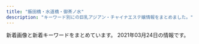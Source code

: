 ```yaml
---
title: "飯田橋・水道橋・御茶ノ水"
description: "キーワード別にの巨乳アジアン・チャイナエステ嬢情報をまとめました。"
---
```


新着画像と新着キーワードをまとめています。
2021年03月24日の情報です。

<DmmAffiliateIns />
<KeywordTable
  shops={
    [
    {
        "station": "JR\u6c34\u9053\u6a4b\u99c5\u6771\u53e3",
        "url": "http://yiluioszn.xyz/",
        "name": "\u307f\u3055\u304d",
        "keywords": {
            "C": 11,
            "85": 3,
            "86": 1,
            "D": 3
        },
        "img_links": [
            "http://yiluioszn.xyz/templets/default/style/images/room2.jpg",
            "http://yiluioszn.xyz/uploads/210310/1-2103101A442A7.jpg",
            "http://yiluioszn.xyz/templets/default/style/images/s_pick.png",
            "http://yiluioszn.xyz/uploads/210310/1-2103101A92K03.jpg",
            "http://yiluioszn.xyz/templets/default/style/images/s_service.png",
            "http://yiluioszn.xyz/templets/default/style/images/room1.jpg",
            "http://yiluioszn.xyz/uploads/210310/1-2103101A3543R.jpg",
            "http://yiluioszn.xyz/templets/default/style/images/room3.jpg",
            "http://yiluioszn.xyz/templets/default/style/images/girl-z2.jpg",
            "http://yiluioszn.xyz/templets/default/style/images/s_staff.png",
            "http://yiluioszn.xyz/templets/default/style/images/s_news.png",
            "http://yiluioszn.xyz/uploads/210310/1-2103101A42J48.jpg",
            "http://yiluioszn.xyz/templets/default/style/images/girl-z1.jpg",
            "http://yiluioszn.xyz/templets/default/style/images/room4.jpg",
            "http://yiluioszn.xyz/uploads/210303/1-210303160206320.jpg",
            "http://yiluioszn.xyz/templets/default/style/images/top.png"
        ]
    },
    {
        "keywords": {},
        "img_links": [
            "https://i2.wp.com/aromalucky.xyz/wp-content/uploads/2019/04/12.jpg",
            "https://i2.wp.com/aromalucky.xyz/wp-content/uploads/2020/09/21.jpg",
            "https://i2.wp.com/aromalucky.xyz/wp-content/uploads/2017/12/08.jpg",
            "https://i2.wp.com/aromalucky.xyz/wp-content/uploads/2017/12/03-1.jpg",
            "https://i0.wp.com/aromalucky.xyz/wp-content/uploads/2019/05/02.png",
            "https://i1.wp.com/aromalucky.xyz/wp-content/uploads/2019/10/20.jpg",
            "https://i0.wp.com/aromalucky.xyz/wp-content/uploads/2019/05/15.jpg",
            "http://aromalucky.xyz/wp-content/uploads/2019/05/01_02.png",
            "https://i1.wp.com/aromalucky.xyz/wp-content/uploads/2017/12/04-1.jpg",
            "https://i2.wp.com/aromalucky.xyz/wp-content/uploads/2019/04/14.jpg",
            "https://i0.wp.com/aromalucky.xyz/wp-content/uploads/2017/12/05-1.jpg",
            "https://i2.wp.com/aromalucky.xyz/wp-content/uploads/2017/12/02.jpg",
            "https://i2.wp.com/aromalucky.xyz/wp-content/uploads/2019/05/03.png",
            "https://i1.wp.com/aromalucky.xyz/wp-content/uploads/2019/05/16.jpg",
            "https://i0.wp.com/aromalucky.xyz/wp-content/uploads/2019/04/13.jpg"
        ],
        "url": "http://aromalucky.xyz/",
        "name": "\u30a2\u30ed\u30de\u30e9\u30c3\u30ad\u30fc",
        "station": "\u5c0f\u5ddd\u753a\u99c5B4"
    },
    {
        "name": "\u30d7\u30ea\u30f3",
        "url": "https://suidobashi-mensesthe.com/",
        "station": "JR\u6c34\u9053\u6a4b\u99c5\u897f\u53e3",
        "keywords": {},
        "img_links": [
            "https://suidobashi-mensesthe.com/room/4-l.jpg",
            "https://suidobashi-mensesthe.com/room/3-l.jpg",
            "https://suidobashi-mensesthe.com/staff/6.jpg",
            "https://suidobashi-mensesthe.com/images/flower.png",
            "https://suidobashi-mensesthe.com/room/1-s.jpg",
            "https://suidobashi-mensesthe.com/room/esthe3.jpg",
            "https://suidobashi-mensesthe.com/images/main-sp.jpg",
            "https://suidobashi-mensesthe.com/staff/midori-l3.jpg",
            "https://suidobashi-mensesthe.com/staff/5.jpg",
            "https://suidobashi-mensesthe.com/button/blog.png",
            "https://suidobashi-mensesthe.com/images/covit19.jpg",
            "https://suidobashi-mensesthe.com/staff/yui-s1.jpg",
            "https://suidobashi-mensesthe.com/room/3-s.jpg",
            "https://suidobashi-mensesthe.com/images/prin-video2.jpg",
            "https://suidobashi-mensesthe.com/room/4-s.jpg",
            "https://suidobashi-mensesthe.com/images/footer-r.png",
            "https://suidobashi-mensesthe.com/staff/yui-l1.jpg",
            "https://suidobashi-mensesthe.com/staff/midori-s2.jpg",
            "https://suidobashi-mensesthe.com/button/home.png",
            "https://suidobashi-mensesthe.com/staff/yui-l3.jpg",
            "https://suidobashi-mensesthe.com/icon/google_plus.png",
            "https://suidobashi-mensesthe.com/room/1-l.jpg",
            "https://suidobashi-mensesthe.com/staff/midori-s1.jpg",
            "https://suidobashi-mensesthe.com/images/header3.png",
            "https://suidobashi-mensesthe.com/images/qrcode.png",
            "https://suidobashi-mensesthe.com/room/6-l.jpg",
            "https://suidobashi-mensesthe.com/room/6-s.jpg",
            "https://suidobashi-mensesthe.com/staff/midori-l1.jpg",
            "https://suidobashi-mensesthe.com/room/esthe2.jpg",
            "https://suidobashi-mensesthe.com/button/staff.png",
            "https://suidobashi-mensesthe.com/images/main1.jpg",
            "https://suidobashi-mensesthe.com/staff/yui-l2.jpg",
            "https://suidobashi-mensesthe.com/staff/yui-s2.jpg",
            "https://suidobashi-mensesthe.com/staff/4.jpg",
            "https://suidobashi-mensesthe.com/staff/midori-s3.jpg",
            "https://suidobashi-mensesthe.com/staff/1.jpg",
            "https://suidobashi-mensesthe.com/room/esthe1.jpg",
            "https://suidobashi-mensesthe.com/icon/line.png",
            "https://suidobashi-mensesthe.com/staff/3.jpg",
            "https://suidobashi-mensesthe.com/icon/twitter.png",
            "https://suidobashi-mensesthe.com/icon/facebook.png",
            "https://suidobashi-mensesthe.com/room/5-l.jpg",
            "https://suidobashi-mensesthe.com/staff/midori-l2.jpg",
            "https://suidobashi-mensesthe.com/staff/2.jpg",
            "https://suidobashi-mensesthe.com/room/2-l.jpg",
            "https://suidobashi-mensesthe.com/images/clear.png",
            "https://suidobashi-mensesthe.com/room/5-s.jpg",
            "https://suidobashi-mensesthe.com/staff/yui-s3.jpg",
            "https://suidobashi-mensesthe.com/staff/0.jpg",
            "https://suidobashi-mensesthe.com/images/footer-l.png",
            "https://suidobashi-mensesthe.com/room/2-s.jpg"
        ]
    },
    {
        "keywords": {
            "C": 7
        },
        "img_links": [
            "http://rapisu.tokyo/images/r1.jpg",
            "http://rapisu.tokyo/images/mika.jpg",
            "http://rapisu.tokyo/images/g0.jpg",
            "http://rapisu.tokyo/images/r2.jpg",
            "http://rapisu.tokyo/images/zi_staff.png",
            "http://rapisu.tokyo/images/meihui.jpg",
            "http://rapisu.tokyo/images/flash1.jpg",
            "http://rapisu.tokyo/images/tiao.png",
            "http://rapisu.tokyo/images/r3.jpg",
            "http://rapisu.tokyo/images/top.png",
            "http://rapisu.tokyo/images/end.png",
            "http://rapisu.tokyo/images/mobile.png",
            "http://rapisu.tokyo/images/flash.jpg"
        ],
        "name": "\u30e9\u30d4\u30b9",
        "url": "http://rapisu.tokyo/",
        "station": "\u795e\u4fdd\u753a\u99c5A7\u51fa\u53e3"
    },
    {
        "img_links": [
            "http://sln-relax.com/img/att.jpg",
            "http://sln-relax.com/img/ttl_tnew.jpg",
            "http://sln-relax.com/pic/head.png",
            "http://sln-relax.com/img/ttl_mobile.jpg",
            "http://sln-relax.com/scdl/staff/10021.jpg",
            "http://sln-relax.com/scdl/staff/10081.jpg",
            "http://sln-relax.com/scdl/staff/10031.jpg",
            "http://sln-relax.com/pic/topimg1.jpg",
            "http://sln-relax.com/pic/topimg3.jpg",
            "http://sln-relax.com/scdl/staff/10061.jpg",
            "http://sln-relax.com/scdl/staff/10051.jpg",
            "http://sln-relax.com/img/ttl_rec.jpg",
            "http://sln-relax.com/img/ttl_concept.jpg",
            "http://sln-relax.com/i/files/homeimg.jpg",
            "http://sln-relax.com/img/ttl_staff.png",
            "http://sln-relax.com/scdl/staff/10011.jpg",
            "http://sln-relax.com/i/files/girl02.jpg",
            "http://sln-relax.com/i/files/girl01.jpg",
            "http://sln-relax.com/pic/topimg2.jpg",
            "http://sln-relax.com/scdl/staff/10041.jpg",
            "http://sln-relax.com/scdl/staff/10071.jpg"
        ],
        "url": "http://sln-relax.com/",
        "station": "JR\u6c34\u9053\u6a4b\u99c5\u897f\u53e3",
        "name": "Lime",
        "keywords": {
            "C": 17
        }
    },
    {
        "url": "https://kira.uouono.com/",
        "keywords": {},
        "img_links": [],
        "station": "\u795e\u4fdd\u753a\u99c5A1\u51fa\u53e3",
        "name": "\u30ad\u30e9\u30e9"
    },
    {
        "name": "\u30d3\u30fc\u30ca\u30b9",
        "url": "http://venus.tyo.cm/",
        "station": "JR\u6c34\u9053\u6a4b\u99c5\u6771\u53e3",
        "img_links": [
            "http://venus.tyo.cm/photos/sites/40/2020/09/2020091012404045.jpeg",
            "http://venus.tyo.cm/images/room5.jpg",
            "http://venus.tyo.cm/photos/sites/40/2020/08/2020083109075848.jpeg",
            "http://venus.tyo.cm/images/room1.jpg",
            "http://venus.tyo.cm/photos/sites/40/2020/08/2020083109075784.jpeg",
            "http://venus.tyo.cm/photos/sites/40/2020/08/2020083109075581.jpeg",
            "http://venus.tyo.cm/photos/sites/40/2020/08/2020083109075781.jpeg",
            "http://venus.tyo.cm/photos/sites/40/2020/08/2020083109075685.jpeg",
            "http://venus.tyo.cm/photos/sites/40/2020/10/202010021052282.jpeg",
            "http://venus.tyo.cm/photos/sites/40/2020/08/2020083109075883.jpeg",
            "http://venus.tyo.cm/images/room2.jpg",
            "http://venus.tyo.cm/images/top.png",
            "http://venus.tyo.cm/images/pagetop.png",
            "http://venus.tyo.cm/images/room6.jpg",
            "http://venus.tyo.cm/images/room4.jpg",
            "http://venus.tyo.cm/images/room3.jpg",
            "http://venus.tyo.cm/photos/sites/40/2020/09/2020090907201289.jpeg",
            "http://venus.tyo.cm/photos/sites/40/2020/09/2020090907201348.jpeg",
            "http://venus.tyo.cm/images/mainimg.jpg",
            "http://venus.tyo.cm/photos/sites/40/2020/08/2020083109075912.jpeg",
            "http://venus.tyo.cm/images/spmainimg.jpg"
        ],
        "keywords": {
            "88": 4,
            "85": 6,
            "84": 4,
            "89": 6,
            "F": 6,
            "D": 18,
            "E": 4,
            "83": 8
        }
    },
    {
        "img_links": [
            "http://yu.xyz.mn/images/ac5.jpg",
            "http://yu.xyz.mn/images/ac2.jpg",
            "http://yu.xyz.mn/images/ac4.jpg",
            "http://yu.xyz.mn/images/ac3.jpg",
            "http://yu.xyz.mn/images/room2.jpg",
            "http://yu.xyz.mn/photos/sites/91/2019/12/2019122901424384.jpg",
            "http://yu.xyz.mn/images/room1.jpg",
            "http://yu.xyz.mn/images/top.jpg",
            "http://yu.xyz.mn/images/ac1.jpg",
            "http://yu.xyz.mn/images/s_staff.jpg",
            "http://yu.xyz.mn/photos/sites/91/2021/01/2021012205451889.jpg",
            "http://yu.xyz.mn/photos/sites/91/2019/12/2019122702252767.jpg",
            "http://yu.xyz.mn/photos/sites/91/2020/04/2020040807282190.jpg",
            "http://yu.xyz.mn/photos/sites/91/2019/12/2019122702252691.jpg",
            "http://yu.xyz.mn/images/s_shedule.jpg",
            "http://yu.xyz.mn/photos/sites/91/2020/02/2020022305370017.jpg",
            "http://yu.xyz.mn/images/ac6.jpg",
            "http://yu.xyz.mn/images/mobile.jpg",
            "http://yu.xyz.mn/images/room4.jpg",
            "http://yu.xyz.mn/images/room3.jpg",
            "http://yu.xyz.mn/images/s_news.jpg"
        ],
        "keywords": {
            "85": 21,
            "D": 35,
            "84": 7,
            "86": 7,
            "C": 20,
            "87": 7
        },
        "url": "http://yu.xyz.mn/",
        "station": "JR\u6c34\u9053\u6a4b\u99c5\u897f\u53e3",
        "name": "\u60a0 \u3086\u3046"
    },
    {
        "url": "https://izumi-esthe.tokyo/",
        "img_links": [],
        "keywords": {},
        "station": "\u5c0f\u5ddd\u753a\u99c5B5\u51fa\u53e3",
        "name": "\u7652\u3057\u306e\u6cc9"
    },
    {
        "url": "http://jinbocho.xyz/",
        "name": "\u306f\u306a\u3073",
        "keywords": {},
        "img_links": [
            "http://jinbocho.xyz/images/top1.jpg",
            "http://jinbocho.xyz/images/new-tit.png",
            "http://jinbocho.xyz/images/haru.jpg",
            "http://jinbocho.xyz/images/r5.jpg",
            "http://jinbocho.xyz/images/a2.jpg",
            "http://jinbocho.xyz/images/g0.jpg",
            "http://jinbocho.xyz/images/miki.jpg",
            "http://jinbocho.xyz/images/new-tit3.png",
            "http://jinbocho.xyz/images/zi.png",
            "http://jinbocho.xyz/images/g9.jpg",
            "http://jinbocho.xyz/images/top2.jpg",
            "http://jinbocho.xyz/images/g10.jpg",
            "http://jinbocho.xyz/images/a4.jpg",
            "http://jinbocho.xyz/images/r1.jpg",
            "http://jinbocho.xyz/images/a3.jpg",
            "http://jinbocho.xyz/images/face.png",
            "http://jinbocho.xyz/images/yuk.jpg",
            "http://jinbocho.xyz/images/left3.png",
            "http://jinbocho.xyz/images/a5.jpg",
            "http://jinbocho.xyz/images/gb01.png",
            "http://jinbocho.xyz/images/r2.jpg",
            "http://jinbocho.xyz/images/yuki.jpg",
            "http://jinbocho.xyz/images/r4.jpg",
            "http://jinbocho.xyz/images/r6.jpg",
            "http://jinbocho.xyz/images/g7.jpg",
            "http://jinbocho.xyz/images/g1.jpg",
            "http://jinbocho.xyz/images/mika.jpg",
            "http://jinbocho.xyz/images/mobile.png",
            "http://jinbocho.xyz/images/a1.jpg",
            "http://jinbocho.xyz/images/g2.jpg",
            "http://jinbocho.xyz/images/g8.jpg",
            "http://jinbocho.xyz/images/s_staff.png",
            "http://jinbocho.xyz/images/r3.jpg"
        ],
        "station": "\u795e\u4fdd\u753a\u99c5A5\u51fa\u53e3"
    },
    {
        "name": "\u697d\u697d",
        "station": "\u725b\u8fbc\u795e\u697d\u5742\u99c5A2\u51fa\u53e3",
        "keywords": {
            "C": 21,
            "E": 6,
            "D": 11
        },
        "url": "https://raku-relax.tokyo/",
        "img_links": [
            "https://raku-relax.tokyo/wp-content/uploads/2018/12/4567rakura.jpg",
            "https://raku-relax.tokyo/wp-content/uploads/2020/11/9897621rakura.jpg",
            "https://raku-relax.tokyo/wp-content/uploads/2020/10/ertyurakura.jpg",
            "https://raku-relax.tokyo/wp-content/uploads/2020/04/1234sertdyf.jpg",
            "https://raku-relax.tokyo/wp-content/uploads/2021/01/1211rakura.jpg",
            "https://raku-relax.tokyo/wp-content/themes/este/img/tel_footer.png",
            "https://raku-relax.tokyo/wp-content/themes/este/img/2.jpg",
            "https://raku-relax.tokyo/wp-content/themes/este/img/top-img04.png",
            "https://raku-relax.tokyo/wp-content/themes/este/img/tel03.png",
            "https://raku-relax.tokyo/wp-content/uploads/2020/10/28917rakura.jpg",
            "https://raku-relax.tokyo/wp-content/themes/este/img/3.jpg",
            "https://raku-relax.tokyo/wp-content/themes/este/img/4.jpg",
            "https://raku-relax.tokyo/wp-content/themes/este/img/tel_header.png",
            "https://raku-relax.tokyo/wp-content/themes/este/img/tel.png",
            "https://raku-relax.tokyo/wp-content/themes/este/img/top-img01.png",
            "https://raku-relax.tokyo/wp-content/uploads/2018/12/satfuygihoj.jpg",
            "https://raku-relax.tokyo/wp-content/themes/este/img/top-img02.png",
            "https://raku-relax.tokyo/wp-content/themes/este/img/top-img03.png",
            "https://raku-relax.tokyo/wp-content/themes/este/img/1.jpg",
            "https://raku-relax.tokyo/wp-content/uploads/2020/04/siuaytfsa.jpg",
            "https://raku-relax.tokyo/wp-content/themes/este/img/tel02.png",
            "https://raku-relax.tokyo/wp-content/themes/este/img/top-img05.png",
            "https://raku-relax.tokyo/wp-content/uploads/2020/11/oiuarakura.jpg",
            "https://raku-relax.tokyo/wp-content/uploads/2020/01/897sarakura.jpg",
            "https://raku-relax.tokyo/wp-content/uploads/2020/01/y45a121.jpg"
        ]
    }
]
}
/>
<DmmAffiliateScript />
